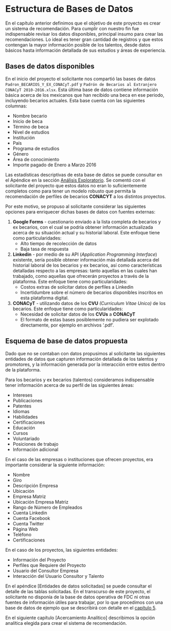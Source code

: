 # Estructura de Bases de Datos

En el capítulo anterior definimos que el objetivo de este proyecto es crear un sistema de recomendación. Para cumplir con nuestro fin fue indispensable revisar los datos disponibles, principal insumo para crear las recomendaciones. Lo ideal es tener gran cantidad de registros y que estos contengan la mayor información posible de los talentos, desde datos básicos hasta información detallada de sus estudios y áreas de experiencia.

## Bases de datos disponibles

En el inicio del proyecto el solicitante nos compartió las bases de datos `Padron_BECARIOS_Y_EX_CONACyT.pdf` y `Padrón de Becarios al Extranjero CONACyT 2010-2016.xlsx`. Esta última base de datos contiene información básica acerca de los mexicanos que han recibido una beca en ese periodo, incluyendo becarios actuales. Esta base cuenta con las siguientes columnas:

  * Nombre becario 
  * Inicio de beca
  * Término de beca
  * Nivel de estudios
  * Institución
  * País
  * Programa de estudios
  * Género
  * Área de conocimiento
  * Importe pagado de Enero a Marzo 2016

Las estadísticas descriptivas de esta base de datos se puede consultar en el Apéndice en la sección [Análisis Exploratorio](#eda). Se comentó con el solicitante del proyecto que estos datos no eran lo suficientemente completos como para tener un modelo robusto que permita la recomendación de perfiles de becarios **CONACYT** a los distintos proyectos.

Por este motivo, se propuso al solicitante considerar las siguientes opciones para enriquecer dichas bases de datos con fuentes externas:

1. **Google Forms** - cuestionario enviado a la lista completa de becarios y ex becarios, con el cual se podría obtener información actualizada acerca de su situación actual y su historial laboral. Este enfoque tiene como particularidades:
    * Alto tiempo de recolección de datos
    * Baja tasa de respuesta

2. **Linkedin** - por medio de su API (_Application Programming Interface_) existente, sería posible obtener información más detallada acerca del historial laboral de los becarios y ex becarios, así como características detalladas respecto a las empresas: tanto aquellas en las cuales han trabajado, como aquellas que ofrecerán proyectos a través de la plataforma. Este enfoque tiene como particularidades:
    * Costos extras de solicitar datos de perfiles a Linkedin
    * Incertidumbre sobre el número de becarios disponibles inscritos en esta plataforma digital.
    
3. **CONACyT** - utilizando datos de los **CVU** _(Curriculum Vitae Unico)_ de los becarios.
Este enfoque tiene como particularidades:
    - Necesidad de solicitar datos de los **CVUs** a **CONACyT**
    - El formato de estas bases posiblemente no pudiera ser explotado directamente, por ejemplo en archivos '.pdf'.
    
##  Esquema de base de datos propuesta

Dado que no se contaban con datos propusimos al solicitante las siguientes entidades de datos que capturen información detallada de los talentos y promotores, y la información generada por la interacción entre estos dentro de la plataforma.

Para los becarios y ex becarios (talentos) consideramos indispensable tener información acerca de su perfil de las siguientes áreas:
  
  * Intereses
  * Publicaciones
  * Patentes
  * Idiomas
  * Habilidades
  * Certificaciones
  * Educación
  * Cursos
  * Voluntariado
  * Posiciones de trabajo
  * Información adicional

En el caso de las empresas o instituciones que ofrecen proyectos, era importante considerar la siguiente información:

  * Nombre
  * Giro
  * Descripción Empresa
  * Ubicación
  * Empresa Matriz
  * Ubicación Empresa Matriz
  * Rango de Número de Empleados
  * Cuenta Linkedin
  * Cuenta Facebook
  * Cuenta Twitter
  * Página Web
  * Teléfono
  * Certificaciones

En el caso de los proyectos, las siguientes entidades:

  * Información del Proyecto
  * Perfiles que Requiere del Proyecto
  * Usuario del Consultor Empresa
  * Interacción del Usuario Consultor y Talento
  
En el apéndice [Entidades de datos solicitadas] se puede consultar el detalle de las tablas solicitadas. En el transcurso de este proyecto, el solicitante no disponía de la base de datos operativa de FDC ni otras fuentes de información útiles para trabajar, por lo que procedimos con una base de datos de ejemplo que se describirá con detalle en el [capítulo 5](#dpa).

En el siguiente capítulo [Acercamiento Analítico] describimos la opción analítica elegida para crear el sistema de recomendación.
